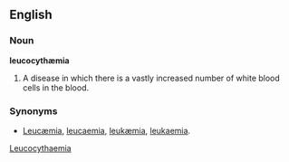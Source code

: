 ==English==
===Noun===
'''leucocythæmia'''
# A disease in which there is a vastly increased number of white blood cells in the blood.

===Synonyms===
* [[Leucæmia]], [[leucaemia]], [[leukæmia]], [[leukaemia]].

[[Category:English words spelled with diacritics or ligatures|Leucocythaemia]]